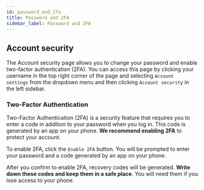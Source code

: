 ---
id: password_and_2fa
title: Password and 2FA
sidebar_label: Password and 2FA
---


## Account security

The Account security page allows you to change your password and enable two-factor authentication (2FA).
You can access this page by clicking your username in the top right corner of the page and selecting `Account settings` from the dropdown menu and then clicking `Account security` in the left sidebar.

<ScreenshotWrapper
  src="/img/docs/platform/account-security.webp"
  alt="Account security page"
/>

### Two-Factor Authentication

Two-Factor Authentication (2FA) is a security feature that requires you to enter a code in addition to your password when you log in.
This code is generated by an app on your phone. **We recommend enabling 2FA** to protect your account.

To enable 2FA, click the `Enable 2FA` button. You will be prompted to enter your password and a code generated by an app on your phone.

<ScreenshotWrapper src="/img/docs/platform/two-factor.webp" alt="Enable 2FA" />

After you confirm to enable 2FA, recovery codes will be generated. **Write down these codes and keep them in a safe place**. You will need them if you lose access to your phone.

